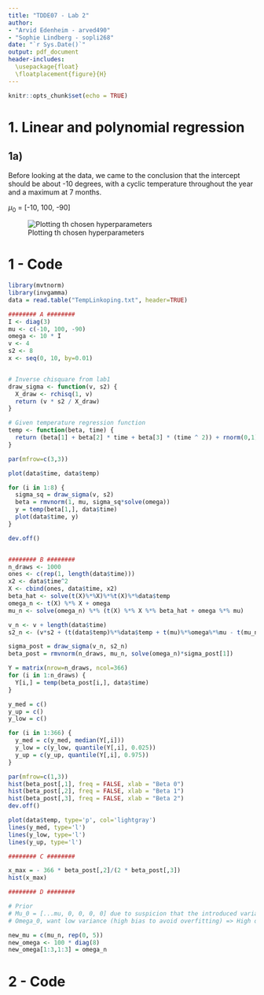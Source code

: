 ```yaml
---
title: "TDDE07 - Lab 2"
author:
- "Arvid Edenheim - arved490"
- "Sophie Lindberg - sopli268"
date: "`r Sys.Date()`"
output: pdf_document
header-includes:
  \usepackage{float}
  \floatplacement{figure}{H}
---
```

  
```r
knitr::opts_chunk$set(echo = TRUE)
```

\newpage

# 1. Linear and polynomial regression

## 1a)

Before looking at the data, we came to the conclusion that the intercept should be about -10 degrees, with a cyclic temperature throughout the year and a maximum at 7 months.

$\mu_{0}$ = [-10, 100, -90]


![Plotting th chosen hyperparameters](plots/lab2_1_a)

\newpage

# 1 - Code

```r

library(mvtnorm)
library(invgamma)
data = read.table("TempLinkoping.txt", header=TRUE)

######## A ########
I <- diag(3)
mu <- c(-10, 100, -90)
omega <- 10 * I
v <- 4
s2 <- 8
x <- seq(0, 10, by=0.01)


# Inverse chisquare from lab1  
draw_sigma <- function(v, s2) {
  X_draw <- rchisq(1, v)
  return (v * s2 / X_draw)
}

# Given temperature regression function
temp <- function(beta, time) {
  return (beta[1] + beta[2] * time + beta[3] * (time ^ 2)) + rnorm(0,1)
}

par(mfrow=c(3,3))

plot(data$time, data$temp)

for (i in 1:8) {
  sigma_sq = draw_sigma(v, s2)
  beta = rmvnorm(1, mu, sigma_sq*solve(omega))
  y = temp(beta[1,], data$time)
  plot(data$time, y)
}

dev.off()


######## B ########
n_draws <- 1000
ones <- c(rep(1, length(data$time)))
x2 <- data$time^2
X <- cbind(ones, data$time, x2)
beta_hat <- solve(t(X)%*%X)%*%t(X)%*%data$temp
omega_n <- t(X) %*% X + omega
mu_n <- solve(omega_n) %*% (t(X) %*% X %*% beta_hat + omega %*% mu)

v_n <- v + length(data$time)
s2_n <- (v*s2 + (t(data$temp)%*%data$temp + t(mu)%*%omega%*%mu - t(mu_n)%*%omega_n%*%mu_n))/v_n

sigma_post = draw_sigma(v_n, s2_n)
beta_post = rmvnorm(n_draws, mu_n, solve(omega_n)*sigma_post[1])

Y = matrix(nrow=n_draws, ncol=366)
for (i in 1:n_draws) {
  Y[i,] = temp(beta_post[i,], data$time)
}

y_med = c()
y_up = c()
y_low = c()

for (i in 1:366) {
  y_med = c(y_med, median(Y[,i]))
  y_low = c(y_low, quantile(Y[,i], 0.025))
  y_up = c(y_up, quantile(Y[,i], 0.975))
}

par(mfrow=c(1,3))
hist(beta_post[,1], freq = FALSE, xlab = "Beta 0")
hist(beta_post[,2], freq = FALSE, xlab = "Beta 1")
hist(beta_post[,3], freq = FALSE, xlab = "Beta 2")
dev.off()

plot(data$temp, type='p', col='lightgray')
lines(y_med, type='l')
lines(y_low, type='l')
lines(y_up, type='l')

######## C ########

x_max = - 366 * beta_post[,2]/(2 * beta_post[,3])
hist(x_max)

######## D ########

# Prior
# Mu_0 = [...mu, 0, 0, 0, 0] due to suspicion that the introduced variables might not be needed
# Omega_0, want low variance (high bias to avoid overfitting) => High diagonal values in omega_0for the new variables, with the rest set to zero since we can't say anything about the covariance between the new variables

new_mu = c(mu_n, rep(0, 5))
new_omega <- 100 * diag(8)
new_omega[1:3,1:3] = omega_n

```

\newpage

# 2 - Code

```r



```